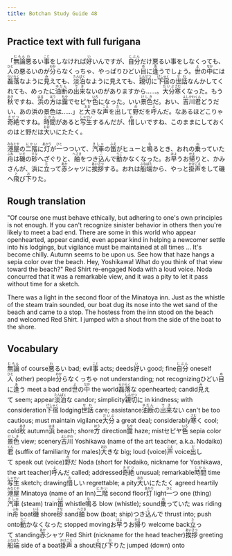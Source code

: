 ```yaml
---
title: Botchan Study Guide 48
---
```


## Practice text with full furigana

<p>
「<ruby><rb>無論</rb><rt>むろん</rt></ruby><ruby><rb>悪</rb><rt>わ</rt></ruby>るい<ruby><rb>事</rb><rt>こと</rt></ruby>をしなければ<ruby><rb>好</rb><rt>い</rt></ruby>いんですが、<ruby><rb>自分</rb><rt>じぶん</rt></ruby>だけ悪るい事をしなくっても、<ruby><rb>人</rb><rt>ひと</rt></ruby>の悪るいのが<ruby><rb>分</rb><rt>わか</rt></ruby>らなくっちゃ、やっぱりひどい<ruby><rb>目</rb><rt>め</rt></ruby>に<ruby><rb>逢</rb><rt>あ</rt></ruby>うでしょう。<ruby><rb>世</rb><rt>よ</rt></ruby>の<ruby><rb>中</rb><rt>なか</rt></ruby>には<ruby><rb>磊落</rb><rt>らいらく</rt></ruby>なように<ruby><rb>見</rb><rt>み</rt></ruby>えても、<ruby><rb>淡泊</rb><rt>たんぱく</rt></ruby>なように見えても、<ruby><rb>親切</rb><rt>しんせつ</rt></ruby>に<ruby><rb>下宿</rb><rt>げしゅく</rt></ruby>の<ruby><rb>世話</rb><rt>せわ</rt></ruby>なんかしてくれても、めったに<ruby><rb>油断</rb><rt>ゆだん</rt></ruby>の<ruby><rb>出来</rb><rt>でき</rt></ruby>ないのがありますから……。<ruby><rb>大分</rb><rt>だいぶ</rt></ruby><ruby><rb>寒</rb><rt>さむ</rt></ruby>くなった。もう<ruby><rb>秋</rb><rt>あき</rt></ruby>ですね、<ruby><rb>浜</rb><rt>はま</rt></ruby>の<ruby><rb>方</rb><rt>ほう</rt></ruby>は<ruby><rb>靄</rb><rt>もや</rt></ruby>でセピヤ<ruby><rb>色</rb><rt>いろ</rt></ruby>になった。いい<ruby><rb>景色</rb><rt>けしき</rt></ruby>だ。おい、<ruby><rb>吉川</rb><rt>よしかわ</rt></ruby><ruby><rb>君</rb><rt>くん</rt></ruby>どうだい、あの浜の景色は……」と<ruby><rb>大</rb><rt>おお</rt></ruby>きな<ruby><rb>声</rb><rt>こえ</rt></ruby>を<ruby><rb>出</rb><rt>だ</rt></ruby>して<ruby><rb>野</rb><rt>の</rt></ruby>だを<ruby><rb>呼</rb><rt>よ</rt></ruby>んだ。なあるほどこりゃ<ruby><rb>奇絶</rb><rt>きぜつ</rt></ruby>ですね。<ruby><rb>時間</rb><rt>じかん</rt></ruby>があると<ruby><rb>写生</rb><rt>しゃせい</rt></ruby>するんだが、<ruby><rb>惜</rb><rt>お</rt></ruby>しいですね、このままにしておくのはと野だは<ruby><rb>大</rb><rt>おお</rt></ruby>いにたたく。
</p>

<p>
<ruby><rb>港屋</rb><rt>みなとや</rt></ruby>の<ruby><rb>二階</rb><rt>にかい</rt></ruby>に<ruby><rb>灯</rb><rt>あかり</rt></ruby>が<ruby><rb>一</rb><rt>ひと</rt></ruby>つついて、<ruby><rb>汽車</rb><rt>きしゃ</rt></ruby>の<ruby><rb>笛</rb><rt>ふえ</rt></ruby>がヒューと<ruby><rb>鳴</rb><rt>な</rt></ruby>るとき、おれの<ruby><rb>乗</rb><rt>の</rt></ruby>っていた<ruby><rb>舟</rb><rt>ふね</rt></ruby>は<ruby><rb>磯</rb><rt>いそ</rt></ruby>の<ruby><rb>砂</rb><rt>すな</rt></ruby>へざぐりと、<ruby><rb>舳</rb><rt>へさき</rt></ruby>をつき<ruby><rb>込</rb><rt>こ</rt></ruby>んで<ruby><rb>動</rb><rt>うご</rt></ruby>かなくなった。お<ruby><rb>早</rb><rt>はよ</rt></ruby>うお<ruby><rb>帰</rb><rt>かえ</rt></ruby>りと、かみさんが、浜に<ruby><rb>立</rb><rt>た</rt></ruby>って<ruby><rb>赤</rb><rt>あか</rt></ruby>シャツに<ruby><rb>挨拶</rb><rt>あいさつ</rt></ruby>する。おれは<ruby><rb>船端</rb><rt>ふなばた</rt></ruby>から、やっと<ruby><rb>掛声</rb><rt>かけごえ</rt></ruby>をして磯へ<ruby><rb>飛</rb><rt>と</rt></ruby>び<ruby><rb>下</rb><rt>お</rt></ruby>りた。
</p>


## Rough translation

"Of course one must behave ethically, but adhering to one's own principles is not enough. If you can't recognize sinister behavior in others then you're likely to meet a bad end. There are some in this world who appear openhearted, appear candid, even appear kind in helping a newcomer settle into his lodgings, but vigilance must be maintained at all times ... It's become chilly. Autumn seems to be upon us. See how that haze hangs a sepia color over the beach. Hey, Yoshikawa! What do you think of that view toward the beach?" Red Shirt re-engaged Noda with a loud voice. Noda concurred that it was a remarkable view, and it was a pity to let it pass without time for a sketch. 

There was a light in the second floor of the Minatoya inn. Just as the whistle of the steam train sounded, our boat dug its nose into the wet sand of the beach and came to a stop. The hostess from the inn stood on the beach and welcomed Red Shirt. I jumped with a shout from the side of the boat to the shore.


## Vocabulary 

<p>
<span className="vocabstudy"><ruby><rb>無論</rb><rt>むろん</rt></ruby>&nbsp;of course</span><span className="vocabstudy"><ruby><rb>悪</rb><rt>わ</rt></ruby>るい&nbsp;bad; evil</span><span className="vocabstudy"><ruby><rb>事</rb><rt>こと</rt></ruby>&nbsp;acts; deeds</span><span className="vocabstudy"><ruby><rb>好</rb><rt>い</rt></ruby>い&nbsp;good; fine</span><span className="vocabstudy"><ruby><rb>自分</rb><rt>じぶん</rt></ruby>&nbsp;oneself</span><span className="vocabstudy"><ruby><rb>人</rb><rt>ひと</rt></ruby>&nbsp;(other) people</span><span className="vocabstudy"><ruby><rb>分</rb><rt>わか</rt></ruby>らなくっちゃ&nbsp;not understanding; not recognizing</span><span className="vocabstudy">ひどい<ruby><rb>目</rb><rt>め</rt></ruby>に<ruby><rb>逢</rb><rt>あ</rt></ruby>う&nbsp;meet a bad end</span><span className="vocabstudy"><ruby><rb>世</rb><rt>よ</rt></ruby>の<ruby><rb>中</rb><rt>なか</rt></ruby>&nbsp;the world</span><span className="vocabstudy"><ruby><rb>磊落</rb><rt>らいらく</rt></ruby>な&nbsp;openhearted; candid</span><span className="vocabstudy"><ruby><rb>見</rb><rt>み</rt></ruby>えて&nbsp;seem; appear</span><span className="vocabstudy"><ruby><rb>淡泊</rb><rt>たんぱく</rt></ruby>な&nbsp;candor; simplicity</span><span className="vocabstudy"><ruby><rb>親切</rb><rt>しんせつ</rt></ruby>に&nbsp;in kindness; with consideration</span><span className="vocabstudy"><ruby><rb>下宿</rb><rt>げしゅく</rt></ruby>&nbsp;lodging</span><span className="vocabstudy"><ruby><rb>世話</rb><rt>せわ</rt></ruby>&nbsp;care; assistance</span><span className="vocabstudy"><ruby><rb>油断</rb><rt>ゆだん</rt></ruby>の<ruby><rb>出来</rb><rt>でき</rt></ruby>ない&nbsp;can't be too cautious; must maintain vigilance</span><span className="vocabstudy"><ruby><rb>大分</rb><rt>だいぶ</rt></ruby>&nbsp;a great deal; considerably</span><span className="vocabstudy"><ruby><rb>寒</rb><rt>さむ</rt></ruby>く&nbsp;cool; cold</span><span className="vocabstudy"><ruby><rb>秋</rb><rt>あき</rt></ruby>&nbsp;autumn</span><span className="vocabstudy"><ruby><rb>浜</rb><rt>はま</rt></ruby>&nbsp;beach; shore</span><span className="vocabstudy"><ruby><rb>方</rb><rt>ほう</rt></ruby>&nbsp;direction</span><span className="vocabstudy"><ruby><rb>靄</rb><rt>もや</rt></ruby>&nbsp;haze; mist</span><span className="vocabstudy">セピヤ<ruby><rb>色</rb><rt>いろ</rt></ruby>&nbsp;sepia color</span><span className="vocabstudy"><ruby><rb>景色</rb><rt>けしき</rt></ruby>&nbsp;view; scenery</span><span className="vocabstudy"><ruby><rb>吉川</rb><rt>よしかわ</rt></ruby>&nbsp;Yoshikawa (name of the art teacher, a.k.a. Nodaiko)</span><span className="vocabstudy"><ruby><rb>君</rb><rt>くん</rt></ruby>&nbsp;(suffix of familiarity for males)</span><span className="vocabstudy"><ruby><rb>大</rb><rt>おお</rt></ruby>きな&nbsp;big; loud (voice)</span><span className="vocabstudy"><ruby><rb>声</rb><rt>こえ</rt></ruby>&nbsp;voice</span><span className="vocabstudy"><ruby><rb>出</rb><rt>だ</rt></ruby>して&nbsp;speak out (voice)</span><span className="vocabstudy"><ruby><rb>野</rb><rt>の</rt></ruby>だ&nbsp;Noda (short for Nodaiko, nickname for Yoshikawa, the art teacher)</span><span className="vocabstudy"><ruby><rb>呼</rb><rt>よ</rt></ruby>んだ&nbsp;called; addressed</span><span className="vocabstudy"><ruby><rb>奇絶</rb><rt>きぜつ</rt></ruby>&nbsp;unusual; remarkable</span><span className="vocabstudy"><ruby><rb>時間</rb><rt>じかん</rt></ruby>&nbsp;time</span><span className="vocabstudy"><ruby><rb>写生</rb><rt>しゃせい</rt></ruby>&nbsp;sketch; drawing</span><span className="vocabstudy"><ruby><rb>惜</rb><rt>お</rt></ruby>しい&nbsp;regrettable; a pity</span><span className="vocabstudy"><ruby><rb>大</rb><rt>おお</rt></ruby>いにたたく&nbsp;agreed heartily</span>
<span className="vocabstudy"><ruby><rb>港屋</rb><rt>みなとや</rt></ruby>&nbsp;Minatoya (name of an Inn)</span><span className="vocabstudy"><ruby><rb>二階</rb><rt>にかい</rt></ruby>&nbsp;second floor</span><span className="vocabstudy"><ruby><rb>灯</rb><rt>あかり</rt></ruby>&nbsp;light</span><span className="vocabstudy"><ruby><rb>一</rb><rt>ひと</rt></ruby>つ&nbsp;one (thing)</span><span className="vocabstudy"><ruby><rb>汽車</rb><rt>きしゃ</rt></ruby>&nbsp;(steam) train</span><span className="vocabstudy"><ruby><rb>笛</rb><rt>ふえ</rt></ruby>&nbsp;whistle</span><span className="vocabstudy"><ruby><rb>鳴</rb><rt>な</rt></ruby>る&nbsp;blow (whistle); sound</span><span className="vocabstudy"><ruby><rb>乗</rb><rt>の</rt></ruby>っていた&nbsp;was riding in</span><span className="vocabstudy"><ruby><rb>舟</rb><rt>ふね</rt></ruby>&nbsp;boat</span><span className="vocabstudy"><ruby><rb>磯</rb><rt>いそ</rt></ruby>&nbsp;shore</span><span className="vocabstudy"><ruby><rb>砂</rb><rt>すな</rt></ruby>&nbsp;sand</span><span className="vocabstudy"><ruby><rb>舳</rb><rt>へさき</rt></ruby>&nbsp;bow (boat; ship)</span><span className="vocabstudy">つき<ruby><rb>込</rb><rt>こ</rt></ruby>んで&nbsp;thrust into; push onto</span><span className="vocabstudy"><ruby><rb>動</rb><rt>うご</rt></ruby>かなくなった&nbsp;stopped moving</span><span className="vocabstudy">お<ruby><rb>早</rb><rt>はよ</rt></ruby>うお<ruby><rb>帰</rb><rt>かえ</rt></ruby>り&nbsp;welcome back</span><span className="vocabstudy"><ruby><rb>立</rb><rt>た</rt></ruby>って&nbsp;standing</span><span className="vocabstudy"><ruby><rb>赤</rb><rt>あか</rt></ruby>シャツ&nbsp;Red Shirt (nickname for the head teacher)</span><span className="vocabstudy"><ruby><rb>挨拶</rb><rt>あいさつ</rt></ruby>&nbsp;greeting</span><span className="vocabstudy"><ruby><rb>船端</rb><rt>ふなばた</rt></ruby>&nbsp;side of a boat</span><span className="vocabstudy"><ruby><rb>掛声</rb><rt>かけごえ</rt></ruby>&nbsp;a shout</span><span className="vocabstudy"><ruby><rb>飛</rb><rt>と</rt></ruby>び<ruby><rb>下</rb><rt>お</rt></ruby>りた&nbsp;jumped (down) onto</span>
</p>

